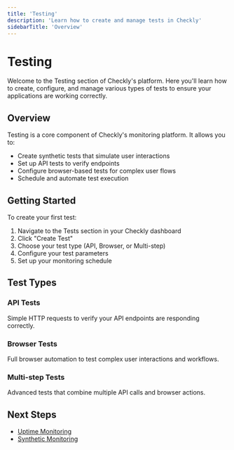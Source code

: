 ```yaml
---
title: 'Testing'
description: 'Learn how to create and manage tests in Checkly'
sidebarTitle: 'Overview'
---
```

# Testing

Welcome to the Testing section of Checkly's platform. Here you'll learn how to create, configure, and manage various types of tests to ensure your applications are working correctly.

## Overview

Testing is a core component of Checkly's monitoring platform. It allows you to:

- Create synthetic tests that simulate user interactions
- Set up API tests to verify endpoints
- Configure browser-based tests for complex user flows
- Schedule and automate test execution

## Getting Started

To create your first test:

1. Navigate to the Tests section in your Checkly dashboard
2. Click "Create Test"
3. Choose your test type (API, Browser, or Multi-step)
4. Configure your test parameters
5. Set up your monitoring schedule

## Test Types

### API Tests
Simple HTTP requests to verify your API endpoints are responding correctly.

### Browser Tests
Full browser automation to test complex user interactions and workflows.

### Multi-step Tests
Advanced tests that combine multiple API calls and browser actions.

## Next Steps

- [Uptime Monitoring](/docs/platform/detect/uptime-monitoring)
- [Synthetic Monitoring](/docs/platform/detect/synthetic-monitoring) 